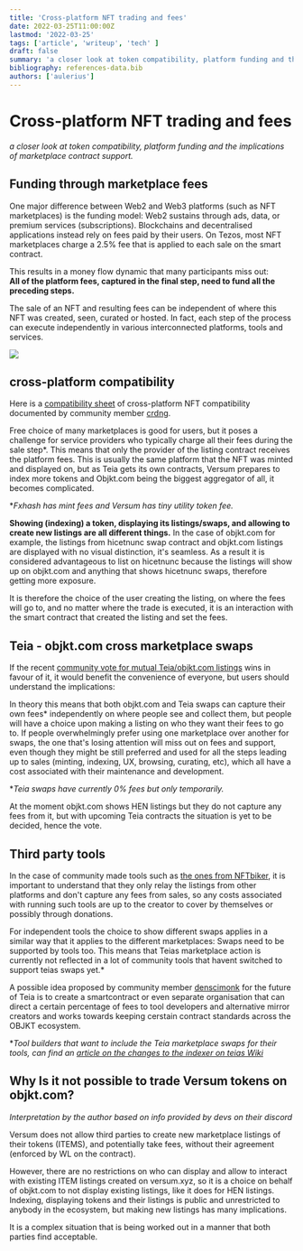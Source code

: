 ```yaml
---
title: 'Cross-platform NFT trading and fees'
date: 2022-03-25T11:00:00Z
lastmod: '2022-03-25'
tags: ['article', 'writeup', 'tech' ]
draft: false
summary: 'a closer look at token compatibility, platform funding and the implications of marketplace contract support.'
bibliography: references-data.bib
authors: ['aulerius']
---
```


# Cross-platform NFT trading and fees


*a closer look at token compatibility, platform funding and the implications of marketplace contract support.*



## Funding through marketplace fees
  
One major difference between Web2 and Web3 platforms (such as NFT marketplaces) is the funding model: Web2 sustains through ads, data, or premium services (subscriptions). Blockchains and decentralised applications instead rely on fees paid by their users. On Tezos, most NFT marketplaces charge a 2.5% fee that is applied to each sale on the smart contract.
  
This results in a money flow dynamic that many participants miss out:  
**All of the platform fees, captured in the final step, need to fund all the preceding steps.**

The sale of an NFT and resulting fees can be independent of where this NFT was created, seen, curated or hosted. In fact, each step of the process can execute independently in various interconnected platforms, tools and services.

![](https://lh4.googleusercontent.com/joMhgKaBm-FePSIBdRXUS_ENFtVJfxfSI-GXGeKb9c1Ogc-7V0hiIyiFYVHU3aUDbDohuQmxICVJhCUeExQ76us4dOwKIsAaga0BDNiH4Xp9ud4kAz8Bml4ww358Vi8oBGiqwPfN)

## cross-platform compatibility

Here is a [compatibility sheet](https://docs.google.com/spreadsheets/d/11xbk3V2SfdpSSSGfkz3Tr3I2ikPEaOFAX8khX4zDvhA/edit?usp=sharing) of cross-platform NFT compatibility documented by community member [crdng](https://twitter.com/crcdng).

Free choice of many marketplaces is good for users, but it poses a challenge for service providers who typically charge all their fees during the sale step*. This means that only the provider of the listing contract receives the platform fees. This is usually the same platform that the NFT was minted and displayed on, but as Teia gets its own contracts, Versum prepares to index more tokens and Objkt.com being the biggest aggregator of all, it becomes complicated. 
 
**Fxhash has mint fees and Versum has tiny utility token fee.*

**Showing (indexing) a token, displaying its listings/swaps, and allowing to create new listings are all different things.** In the case of objkt.com for example, the listings from hicetnunc swap contract and objkt.com listings are displayed with no visual distinction, it's seamless. As a result it is considered advantageous to list on hicetnunc because the listings will show up on objkt.com and anything that shows hicetnunc swaps, therefore getting more exposure.

It is therefore the choice of the user creating the listing, on where the fees will go to, and no matter where the trade is executed, it is an interaction with the smart contract that created the listing and set the fees.

## Teia - objkt.com cross marketplace swaps

If the recent [community vote for mutual Teia/objkt.com listings](https://vote.hencommunity.quest/vote/QmPDYWmGdxae8gUxqiPa4rkuQCc8P6sggLvUi5HQrrCzug) wins in favour of it, it would benefit the convenience of everyone, but users should understand the implications:  

In theory this means that both objkt.com and Teia swaps can capture their own fees* independently on where people see and collect them, but people will have a choice upon making a listing on who they want their fees to go to. If people overwhelmingly prefer using one marketplace over another for swaps, the one that's losing attention will miss out on fees and support, even though they might be still preferred and used for all the steps leading up to sales (minting, indexing, UX, browsing, curating, etc), which all have a cost associated with their maintenance and development.  

**Teia swaps have currently 0% fees but only temporarily.*

At the moment objkt.com shows HEN listings but they do not capture any fees from it, but with upcoming Teia contracts the situation is yet to be decided, hence the vote.

## Third party tools

In the case of community made tools such as [the ones from NFTbiker](https://nftbiker.xyz/), it is important to understand that they only relay the listings from other platforms and don't capture any fees from sales, so any costs associated with running such tools are up to the creator to cover by themselves or possibly through donations.  

For independent tools the choice to show different swaps applies in a similar way that it applies to the different marketplaces: Swaps need to be supported by tools too. This means that Teias marketplace action is currently not reflected in a lot of community tools that havent switched to support teias swaps yet.* 

A possible idea proposed by community member [denscimonk](https://twitter.com/denscimonk) for the future of Teia is to create a smartcontract or even separate organisation that can direct a certain percentage of fees to tool developers and alternative mirror creators and works towards keeping cerstain contract standards across the OBJKT ecosystem.

**Tool builders that want to include the Teia marketplace swaps for their tools, can find an [article on the changes to the indexer on teias Wiki](https://github.com/teia-community/teia-docs/wiki/Indexer-changes-for-Teia)*


## Why Is it not possible to trade Versum tokens on objkt.com?

*Interpretation by the author based on info provided by devs on their discord*

Versum does not allow third parties to create new marketplace listings of their tokens (ITEMS), and potentially take fees, without their agreement (enforced by WL on the contract).

However, there are no restrictions on who can display and allow to interact with existing ITEM listings created on versum.xyz, so it is a choice on behalf of objkt.com to not display existing listings, like it does for HEN listings.  
Indexing, displaying tokens and their listings is public and unrestricted to anybody in the ecosystem, but making new listings has many implications.

It is a complex situation that is being worked out in a manner that both parties find acceptable.
